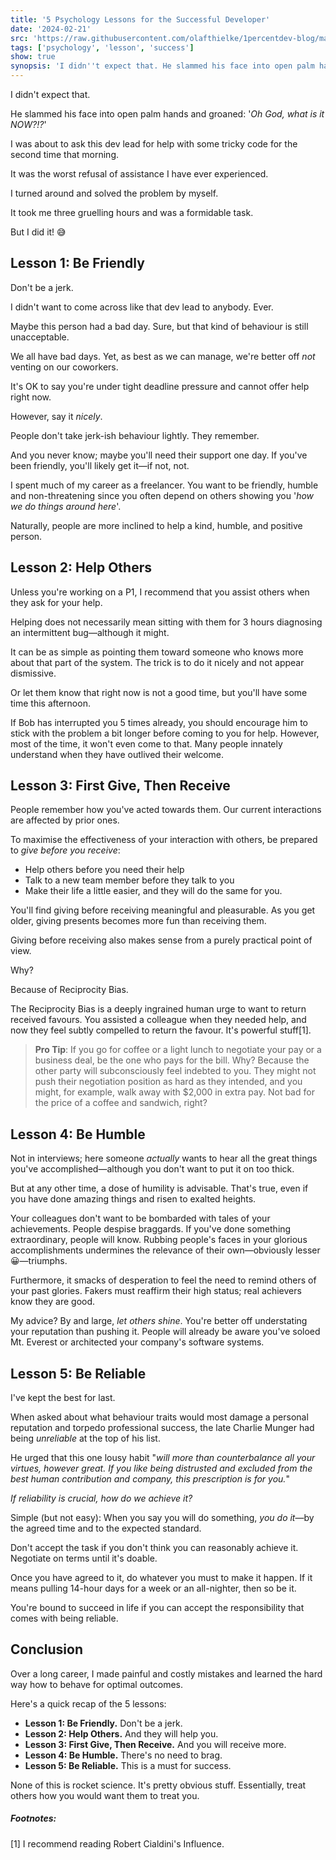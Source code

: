 ---
title: '5 Psychology Lessons for the Successful Developer'
date: '2024-02-21'
src: 'https://raw.githubusercontent.com/olafthielke/1percentdev-blog/main/2024/02/21/feature-5-psychology-lessons-for-the-successful-developer.png'
tags: ['psychology', 'lesson', 'success']
show: true
synopsis: 'I didn''t expect that. He slammed his face into open palm hands and groaned: ''Oh God, what is it NOW?!?'' I was about to ask this dev lead for help with some tricky code for the second time that m'
---
I didn't expect that.

He slammed his face into open palm hands and groaned: '*Oh God, what is it NOW?!?*'

I was about to ask this dev lead for help with some tricky code for the second time that morning.

It was the worst refusal of assistance I have ever experienced. 

I turned around and solved the problem by myself.

It took me three gruelling hours and was a formidable task. 

But I did it! 😅

## Lesson 1: Be Friendly

Don't be a jerk.

I didn't want to come across like that dev lead to anybody. Ever. 

Maybe this person had a bad day. Sure, but that kind of behaviour is still unacceptable. 

We all have bad days. Yet, as best as we can manage, we're better off *not* venting on our coworkers.

It's OK to say you're under tight deadline pressure and cannot offer help right now. 

However, say it *nicely*. 

People don't take jerk-ish behaviour lightly. They remember.

And you never know; maybe you'll need their support one day. If you've been friendly, you'll likely get it—if not, not. 

I spent much of my career as a freelancer. You want to be friendly, humble and non-threatening since you often depend on others showing you '*how we do things around here*'.

Naturally, people are more inclined to help a kind, humble, and positive person.  

## Lesson 2: Help Others

Unless you're working on a P1, I recommend that you assist others when they ask for your help.

Helping does not necessarily mean sitting with them for 3 hours diagnosing an intermittent bug—although it might. 

It can be as simple as pointing them toward someone who knows more about that part of the system. The trick is to do it nicely and not appear dismissive.

Or let them know that right now is not a good time, but you'll have some time this afternoon. 

If Bob has interrupted you 5 times already, you should encourage him to stick with the problem a bit longer before coming to you for help. However, most of the time, it won't even come to that. Many people innately understand when they have outlived their welcome.

## Lesson 3: First Give, Then Receive

People remember how you've acted towards them. Our current interactions are affected by prior ones. 

To maximise the effectiveness of your interaction with others, be prepared to *give before you receive*:
- Help others before you need their help
- Talk to a new team member before they talk to you
- Make their life a little easier, and they will do the same for you.

You'll find giving before receiving meaningful and pleasurable. As you get older, giving presents becomes more fun than receiving them.

Giving before receiving also makes sense from a purely practical point of view. 

Why?

Because of Reciprocity Bias.

The Reciprocity Bias is a deeply ingrained human urge to want to return received favours. You assisted a colleague when they needed help, and now they feel subtly compelled to return the favour. It's powerful stuff[1].

> **Pro Tip**: If you go for coffee or a light lunch to negotiate your pay or a business deal, be the one who pays for the bill. Why? Because the other party will subconsciously feel indebted to you. They might not push their negotiation position as hard as they intended, and you might, for example, walk away with $2,000 in extra pay. Not bad for the price of a coffee and sandwich, right?

## Lesson 4: Be Humble

Not in interviews; here someone *actually* wants to hear all the great things you've accomplished—although you don't want to put it on too thick. 

But at any other time, a dose of humility is advisable. That's true, even if you have done amazing things and risen to exalted heights.

Your colleagues don't want to be bombarded with tales of your achievements. People despise braggards. If you've done something extraordinary, people will know. Rubbing people's faces in your glorious accomplishments undermines the relevance of their own—obviously lesser 😀—triumphs. 

Furthermore, it smacks of desperation to feel the need to remind others of your past glories. Fakers must reaffirm their high status; real achievers know they are good.

My advice? By and large, *let others shine*. You're better off understating your reputation than pushing it. People will already be aware you've soloed Mt. Everest or architected your company's software systems.

## Lesson 5: Be Reliable

I've kept the best for last.

When asked about what behaviour traits would most damage a personal reputation and torpedo professional success, the late Charlie Munger had being *unreliable* at the top of his list. 

He urged that this one lousy habit "*will more than counterbalance all your virtues, however great. If you like being distrusted and excluded from the best human contribution and company, this prescription is for you.*"

*If reliability is crucial, how do we achieve it?*

Simple (but not easy): When you say you will do something, *you do it*—by the agreed time and to the expected standard.

Don't accept the task if you don't think you can reasonably achieve it. Negotiate on terms until it's doable.

Once you have agreed to it, do whatever you must to make it happen. If it means pulling 14-hour days for a week or an all-nighter, then so be it. 

You're bound to succeed in life if you can accept the responsibility that comes with being reliable.

## Conclusion

Over a long career, I made painful and costly mistakes and learned the hard way how to behave for optimal outcomes.  

Here's a quick recap of the 5 lessons:
- **Lesson 1: Be Friendly.** Don't be a jerk.
- **Lesson 2: Help Others.** And they will help you.
- **Lesson 3: First Give, Then Receive.** And you will receive more.
- **Lesson 4: Be Humble.** There's no need to brag.
- **Lesson 5: Be Reliable.** This is a must for success.

None of this is rocket science. It's pretty obvious stuff. Essentially, treat others how you would want them to treat you.


##### Footnotes: 
[1] I recommend reading Robert Cialdini's Influence.